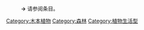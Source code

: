 {{Catnav|頁面分類|地理|植被|森林}}

: '''→''' 请参阅'''[[{{PAGENAME}}|{{PAGENAME}}]]'''条目。
{{Commonscat|Trees}}

[[Category:木本植物|Category:木本植物]]
[[Category:森林|Category:森林]]
[[Category:植物生活型|Category:植物生活型]]
